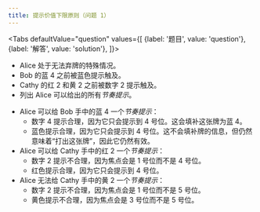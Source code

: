 ```yaml
---
title: 提示价值下限原则（问题 1）
---
```



<BeginnersGuideProgress id="minimum-clue-value-principle-question-1" />

<Tabs
  defaultValue="question"
  values={[
    {label: '题目', value: 'question'},
    {label: '解答', value: 'solution'},
  ]}>
<TabItem value="question">

- Alice 处于无法弃牌的特殊情况。
- Bob 的蓝 4 之前被蓝色提示触及。
- Cathy 的红 2 和黄 2 之前被数字 2 提示触及。
- 列出 Alice 可以给出的所有*节奏提示*。

</TabItem>
<TabItem value="solution">

- Alice 可以给 Bob 手中的蓝 4 一个*节奏提示*：
  - 数字 4 提示合理，因为它只会提示到 4 号位。这会填补这张牌为蓝 4。
  - 蓝色提示合理，因为它只会提示到 4 号位。这不会填补牌的信息，但仍然意味着“打出这张牌”，因此它仍然有效。
- Alice 可以给 Cathy 手中的红 2 一个*节奏提示*：
  - 数字 2 提示不合理，因为焦点会是 1 号位而不是 4 号位。
  - 红色提示合理，因为它只会提示到 4 号位。
- Alice 无法给 Cathy 手中的黄 2 一个*节奏提示*：
  - 数字 2 提示不合理，因为焦点会是 1 号位而不是 5 号位。
  - 黄色提示不合理，因为焦点会是 3 号位而不是 5 号位。

</TabItem>
</Tabs>

<MinimumClueValuePrincipleQuestion1 />
